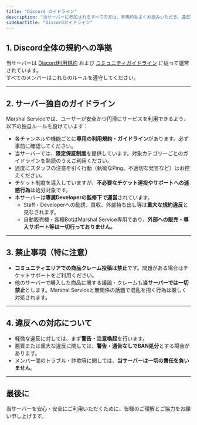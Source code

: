 ```yaml
---
title: "Discord ガイドライン"
description: "当サーバーに参加されるすべての方は、本規約をよくお読みいただき、違反行為による処分対象となるリスクを理解したうえでご利用ください。"
sidebarTitle: "Discordガイドライン"
---
```


## 1. Discord全体の規約への準拠

当サーバーは [Discord利用規約](https://discord.com/terms) および [コミュニティガイドライン](https://discord.com/guidelines) に従って運営されています。\
すべてのメンバーはこれらのルールを遵守してください。

---

## 2. サーバー独自のガイドライン

Marshal Serviceでは、ユーザーが安全かつ円滑にサービスを利用できるよう、以下の独自ルールを設けています：

- 各チャンネルや機能ごとに**専用の利用規約・ガイドライン**があります。必ず事前に確認してください。
- 当サーバーでは、**限定保証制度**を提供しています。対象カテゴリーごとのガイドラインを熟読のうえご利用ください。
- 過度にスタッフの注意を引く行動（執拗なPing、不適切な発言など）はお控えください。
- チケット制度を導入していますが、**不必要なチケット連投やサポートへの迷惑行為**は処分対象です。
- 本サーバーは**専属Developerの監修下で運営**されています。
  - Staff・Developerへの勧誘、買収、外部持ち出し等は**重大な規約違反**と見なされます。
  - 自動販売機・各種BotはMarshal Service専用であり、**外部への販売・導入サポート等は一切行っておりません。**

---

## 3. 禁止事項（特に注意）

- **コミュニティエリアでの商品クレーム投稿は禁止**です。問題がある場合はチケットサポートをご利用ください。
- 他のサーバーで購入した商品に関する議論・クレームも**当サーバーでは一切禁止**とします。Marshal Serviceと無関係の話題で混乱を招く行為は厳しく対処されます。

---

## 4. 違反への対応について

- 軽微な違反に対しては、まず**警告・注意喚起**を行います。
- 悪質または重大な違反に関しては、**警告・通告なしでBAN処分**とする場合があります。
- メンバー間のトラブル・詐欺等に関しては、**当サーバーは一切の責任を負いません**。

---

## 最後に

当サーバーを安心・安全にご利用いただくために、皆様のご理解とご協力をお願い申し上げます。
